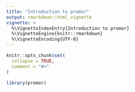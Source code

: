 ```yaml
---
title: "Introduction to promor"
output: rmarkdown::html_vignette
vignette: >
  %\VignetteIndexEntry{Introduction to promor}
  %\VignetteEngine{knitr::rmarkdown}
  %\VignetteEncoding{UTF-8}
---
```


```r
knitr::opts_chunk$set(
  collapse = TRUE,
  comment = "#>"
)
```

```r
library(promor)
```
